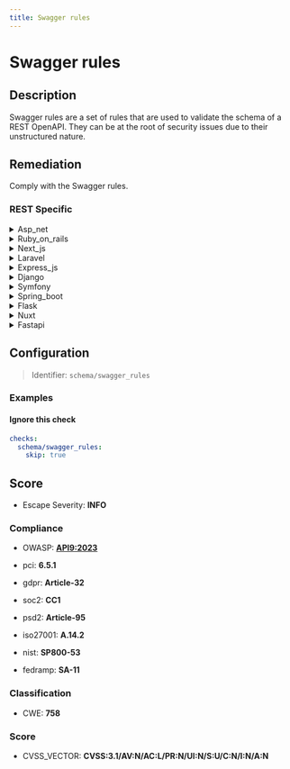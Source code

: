 ```yaml
---
title: Swagger rules
---
```


# Swagger rules

## Description

Swagger rules are a set of rules that are used to validate the schema of a REST OpenAPI.
They can be at the root of security issues due to their unstructured nature.


## Remediation

Comply with the Swagger rules.



### REST Specific

<details>
    <summary>Asp_net</summary>

Ensure that all user inputs are validated using strong type checking and regular expressions, and encode outputs to prevent XSS attacks. Implement proper exception handling to avoid revealing sensitive information in error messages. Regularly update the ASP.NET framework to patch known vulnerabilities.

</details>

<details>
    <summary>Ruby_on_rails</summary>

Ensure that you use strong parameters in Ruby on Rails to prevent mass assignment vulnerabilities. Always whitelist controller parameters to control which attributes should be allowed for mass updating.

</details>

<details>
    <summary>Next_js</summary>

Ensure server-side rendering processes user input securely to prevent XSS attacks, and validate all API requests to avoid injection vulnerabilities. Keep Next.js and its dependencies up to date to mitigate known vulnerabilities.

</details>

<details>
    <summary>Laravel</summary>

Ensure that all user inputs are properly sanitized and validated before processing. Utilize Laravel's built-in security features such as prepared statements, CSRF protection, and input validation rules to mitigate the risk of injection attacks and other vulnerabilities.

</details>

<details>
    <summary>Express_js</summary>

Ensure that all routes in the Express.js application are validated against a strict schema to prevent unstructured input, and implement middleware such as 'express-validator' for input validation to mitigate potential security vulnerabilities.

</details>

<details>
    <summary>Django</summary>

Ensure that Django's built-in protections against XSS, CSRF, and SQL injection are enabled and properly configured. Use Django's template system to automatically escape variables, and never mark safe any user-provided strings unless absolutely necessary. Regularly update the Django framework to incorporate security patches.

</details>

<details>
    <summary>Symfony</summary>

Ensure that all user inputs are properly sanitized and validated within your Symfony application. Use Symfony's built-in functions like 'filter_var' for input validation and 'htmlspecialchars' for output escaping to prevent XSS attacks. Additionally, leverage the 'ParamConverter' for automatic parameter conversion and validation, and consistently apply 'Security' annotations to enforce access controls on your controllers.

</details>

<details>
    <summary>Spring_boot</summary>

Ensure that your Spring Boot application is using the latest version of the Spring Framework, which includes security enhancements and bug fixes. Regularly update dependencies to mitigate known vulnerabilities. Additionally, implement proper input validation and output encoding to protect against injection attacks. Use Spring Security for comprehensive security configuration and enable CSRF protection. Always run your application as a user with the least necessary privileges.

</details>

<details>
    <summary>Flask</summary>

Ensure that all Flask routes and view functions properly validate and sanitize user input to prevent common vulnerabilities such as SQL injection, Cross-Site Scripting (XSS), and Cross-Site Request Forgery (CSRF). Utilize Flask extensions like Flask-WTF for form validation and Flask-Talisman for setting security-related HTTP headers.

</details>

<details>
    <summary>Nuxt</summary>

Ensure that all dynamic data is properly sanitized and validated on both the client and server sides to prevent XSS attacks. Use Nuxt.js's built-in escaping mechanisms to handle user-generated content safely, and regularly update dependencies to mitigate known vulnerabilities.

</details>

<details>
    <summary>Fastapi</summary>

Ensure that FastAPI endpoints validate and sanitize all input data rigorously to prevent injection attacks. Use Pydantic models to define strict schemas and leverage automatic request validation. Regularly update FastAPI and its dependencies to incorporate security patches.

</details>

## Configuration

> Identifier: `schema/swagger_rules`



### Examples



#### Ignore this check

```yaml
checks:
  schema/swagger_rules:
    skip: true
```




## Score

- Escape Severity: **<span className="info-severityom">INFO</span>**

### Compliance

- OWASP: **[API9:2023](https://github.com/OWASP/API-Security/blob/master/editions/2023/en/0xa9-improper-inventory-management.md)**

- pci: **6.5.1**
- gdpr: **Article-32**
- soc2: **CC1**
- psd2: **Article-95**
- iso27001: **A.14.2**
- nist: **SP800-53**
- fedramp: **SA-11**

### Classification

- CWE: **758**




### Score

- CVSS_VECTOR: **CVSS:3.1/AV:N/AC:L/PR:N/UI:N/S:U/C:N/I:N/A:N**


